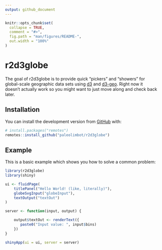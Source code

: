 ```yaml
---
output: github_document
---
```


<!-- README.md is generated from README.Rmd. Please edit that file -->

```r
knitr::opts_chunk$set(
  collapse = TRUE,
  comment = "#>",
  fig.path = "man/figures/README-",
  out.width = "100%"
)
```

# r2d3globe

<!-- badges: start -->
<!-- badges: end -->

The goal of r2d3globe is to provide quick "pickers" and "showers" for global-scale geographic data sets using [d3](https://d3js.org/) and [d3-geo](https://github.com/d3/d3-geo#d3-geo). Right now it doesn't actually work so you might want to just move along and check back later.

## Installation

You can install the development version from [GitHub](https://github.com/) with:

``` r
# install.packages("remotes")
remotes::install_github("paleolimbot/r2d3globe")
```
## Example

This is a basic example which shows you how to solve a common problem:

```r
library(r2d3globe)
library(shiny)
```

```r
ui <- fluidPage(
    titlePanel("Hello World! (like, literally)"),
    globeSvgInput("globeInput"),
    textOutput("textOut")
)

server <- function(input, output) {

    output$textOut <- renderText({
       paste0("Input value: ", input$bins)
    })
}

shinyApp(ui = ui, server = server)
```
